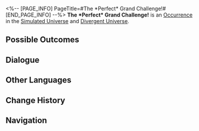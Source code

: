 <%-- [PAGE_INFO]
PageTitle=#The *Perfect* Grand Challenge!#
[END_PAGE_INFO] --%>
{{Stub}}
{{Simulated Universe Event Infobox
|id            = 13001
|title         = 
|image         = Occurrence Inorganic Lifeform.png
|domains_su    = Unknown
|domains_ext   = 
|domains_swarm = Unknown
|domains_gng   = Unknown
|domains_du    = Unknown
|requirements  = 
|prev          = 
|next          = 
|characters    = 
|factions      = 
|order         = 
|order_du      = 
}}
'''The *Perfect* Grand Challenge!''' is an [[Divergent Universe/Occurrence|Occurrence]] in the [[Simulated Universe]] and [[Divergent Universe]].

==Possible Outcomes==
{{Possible Outcomes
|choice_1 = A perfectionist "wants them all"!
|result_1 = Gain 2 random Curio(s) and 1 Negative Curio(s).
|path_1   = Erudition
|modes_1  = gng

|choice_2 = Embark on the challenge to become the "perfect man" for one time!
|result_2 = Spend 25 Cosmic Fragment(s).
|modes_2  = du

|choice_3 = Embark on the challenge to become the "perfect man" for one time!
|result_3 = Spend 40 Cosmic Fragment(s).
|modes_3  = su,swarm,gng

|choice_4 = Leave.
|result_4 = Something's afoot!

|choice_5 = A perfect man needs a "clay doll."
|result_5 = Chance of obtaining a random Curio. Chance of obtaining a random Negative Curio.

|choice_6 = A perfect man needs a "popular gacha toy."
|result_6 = Low chance of obtaining a random Curio.

}}
<!--
==Gameplay Notes==
* 
-->
==Dialogue==
{{Dialogue Start}}
:{{tx}}
{{Dialogue End}}

==Other Languages==
{{Other Languages
|en   = The *Perfect* Grand Challenge!
|zhs  = *完美*大挑战！
|zht  = *完美*大挑戰！
|ja   = 「{{Rubi|完璧|かんぺき}}」{{Rubi|大挑戦|だいちょうせん}}！
|ko   = *완벽한* 대도전!
|es   = ¡El gran desafío perfecto!
|fr   = Le grand défi *parfait* !
|ru   = *Идеальное* испытание
|th   = การท้าทายครั้งใหญ่ที่ *สมบูรณ์แบบ*
|vi   = Đại Khiêu Chiến *Hoàn Hảo*!
|de   = Die *perfekte* Herausforderung!
|id   = Tantangan Besar yang "Sempurna"!
|pt   = O Grande Desafio Perfeito!
}}

==Change History==
{{Change History|null}}

==Navigation==
{{Occurrence Navbox}}